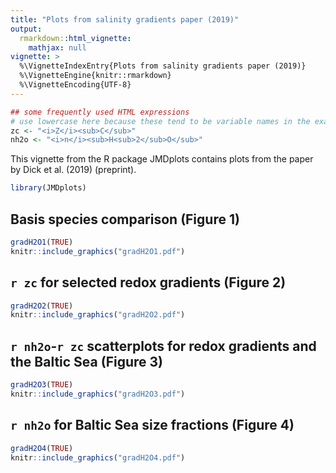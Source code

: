 ```yaml
---
title: "Plots from salinity gradients paper (2019)"
output: 
  rmarkdown::html_vignette:
    mathjax: null
vignette: >
  %\VignetteIndexEntry{Plots from salinity gradients paper (2019)}
  %\VignetteEngine{knitr::rmarkdown}
  %\VignetteEncoding{UTF-8}
---
```


```r
## some frequently used HTML expressions
# use lowercase here because these tend to be variable names in the examples
zc <- "<i>Z</i><sub>C</sub>"
nh2o <- "<i>n</i><sub>H<sub>2</sub>O</sub>"
```

This vignette from the R package JMDplots contains plots from the paper by Dick et al. (2019) (preprint).

```r
library(JMDplots)
```

## Basis species comparison (Figure 1)
```r
gradH2O1(TRUE)
knitr::include_graphics("gradH2O1.pdf")
```

## `r zc` for selected redox gradients (Figure 2)
```r
gradH2O2(TRUE)
knitr::include_graphics("gradH2O2.pdf")
```

## `r nh2o`-`r zc` scatterplots for redox gradients and the Baltic Sea (Figure 3)
```r
gradH2O3(TRUE)
knitr::include_graphics("gradH2O3.pdf")
```

## `r nh2o` for Baltic Sea size fractions (Figure 4)
```r
gradH2O4(TRUE)
knitr::include_graphics("gradH2O4.pdf")
```

